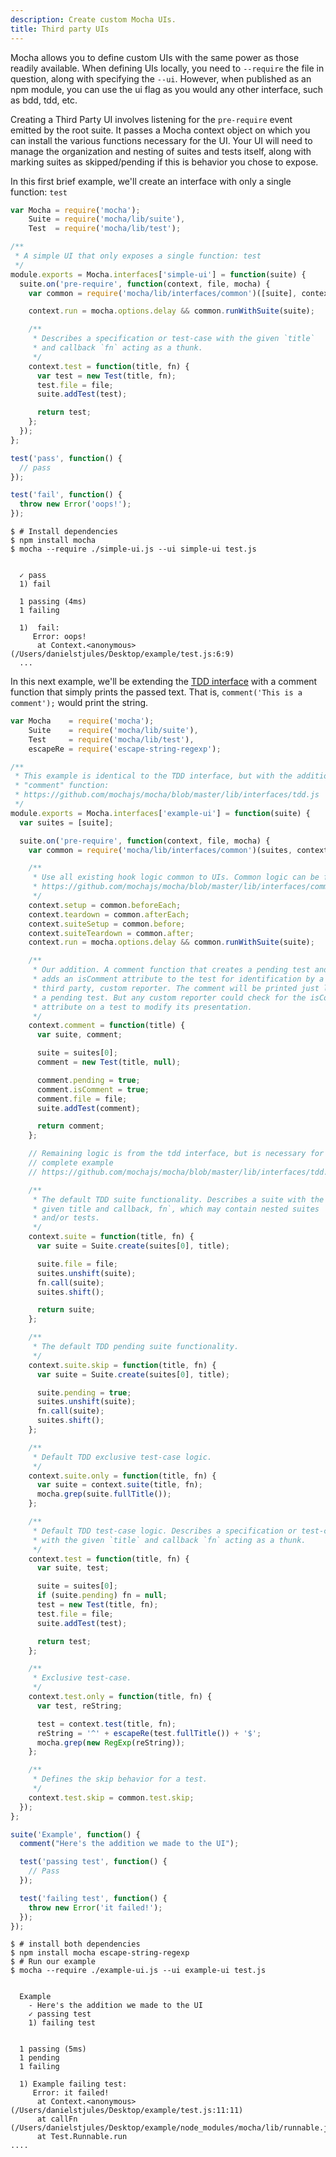 ```yaml
---
description: Create custom Mocha UIs.
title: Third party UIs
---
```


Mocha allows you to define custom UIs with the same power as those readily available. When defining UIs locally, you need to `--require` the file in question, along with specifying the `--ui`. However, when published as an npm module, you can use the ui flag as you would any other interface, such as bdd, tdd, etc.

Creating a Third Party UI involves listening for the `pre-require` event emitted by the root suite. It passes a Mocha context object on which you can install the various functions necessary for the UI. Your UI will need to manage the organization and nesting of suites and tests itself, along with marking suites as skipped/pending if this is behavior you chose to expose.

In this first brief example, we'll create an interface with only a single function: `test`

``` javascript
var Mocha = require('mocha');
    Suite = require('mocha/lib/suite'),
    Test  = require('mocha/lib/test');

/**
 * A simple UI that only exposes a single function: test
 */
module.exports = Mocha.interfaces['simple-ui'] = function(suite) {
  suite.on('pre-require', function(context, file, mocha) {
    var common = require('mocha/lib/interfaces/common')([suite], context);

    context.run = mocha.options.delay && common.runWithSuite(suite);

    /**
     * Describes a specification or test-case with the given `title`
     * and callback `fn` acting as a thunk.
     */
    context.test = function(title, fn) {
      var test = new Test(title, fn);
      test.file = file;
      suite.addTest(test);

      return test;
    };
  });
};
```

``` javascript
test('pass', function() {
  // pass
});

test('fail', function() {
  throw new Error('oops!');
});
```

```
$ # Install dependencies
$ npm install mocha
$ mocha --require ./simple-ui.js --ui simple-ui test.js


  ✓ pass
  1) fail

  1 passing (4ms)
  1 failing

  1)  fail:
     Error: oops!
      at Context.<anonymous> (/Users/danielstjules/Desktop/example/test.js:6:9)
  ...
```

In this next example, we'll be extending the [TDD interface](https://github.com/mochajs/mocha/blob/master/lib/interfaces/tdd.js) with a comment function that simply prints the passed text. That is, `comment('This is a comment');` would print the string.

``` javascript
var Mocha    = require('mocha');
    Suite    = require('mocha/lib/suite'),
    Test     = require('mocha/lib/test'),
    escapeRe = require('escape-string-regexp');

/**
 * This example is identical to the TDD interface, but with the addition of a
 * "comment" function:
 * https://github.com/mochajs/mocha/blob/master/lib/interfaces/tdd.js
 */
module.exports = Mocha.interfaces['example-ui'] = function(suite) {
  var suites = [suite];

  suite.on('pre-require', function(context, file, mocha) {
    var common = require('mocha/lib/interfaces/common')(suites, context);

    /**
     * Use all existing hook logic common to UIs. Common logic can be found in
     * https://github.com/mochajs/mocha/blob/master/lib/interfaces/common.js
     */
    context.setup = common.beforeEach;
    context.teardown = common.afterEach;
    context.suiteSetup = common.before;
    context.suiteTeardown = common.after;
    context.run = mocha.options.delay && common.runWithSuite(suite);

    /**
     * Our addition. A comment function that creates a pending test and
     * adds an isComment attribute to the test for identification by a
     * third party, custom reporter. The comment will be printed just like
     * a pending test. But any custom reporter could check for the isComment
     * attribute on a test to modify its presentation.
     */
    context.comment = function(title) {
      var suite, comment;

      suite = suites[0];
      comment = new Test(title, null);

      comment.pending = true;
      comment.isComment = true;
      comment.file = file;
      suite.addTest(comment);

      return comment;
    };

    // Remaining logic is from the tdd interface, but is necessary for a
    // complete example
    // https://github.com/mochajs/mocha/blob/master/lib/interfaces/tdd.js

    /**
     * The default TDD suite functionality. Describes a suite with the
     * given title and callback, fn`, which may contain nested suites
     * and/or tests.
     */
    context.suite = function(title, fn) {
      var suite = Suite.create(suites[0], title);

      suite.file = file;
      suites.unshift(suite);
      fn.call(suite);
      suites.shift();

      return suite;
    };

    /**
     * The default TDD pending suite functionality.
     */
    context.suite.skip = function(title, fn) {
      var suite = Suite.create(suites[0], title);

      suite.pending = true;
      suites.unshift(suite);
      fn.call(suite);
      suites.shift();
    };

    /**
     * Default TDD exclusive test-case logic.
     */
    context.suite.only = function(title, fn) {
      var suite = context.suite(title, fn);
      mocha.grep(suite.fullTitle());
    };

    /**
     * Default TDD test-case logic. Describes a specification or test-case
     * with the given `title` and callback `fn` acting as a thunk.
     */
    context.test = function(title, fn) {
      var suite, test;

      suite = suites[0];
      if (suite.pending) fn = null;
      test = new Test(title, fn);
      test.file = file;
      suite.addTest(test);

      return test;
    };

    /**
     * Exclusive test-case.
     */
    context.test.only = function(title, fn) {
      var test, reString;

      test = context.test(title, fn);
      reString = '^' + escapeRe(test.fullTitle()) + '$';
      mocha.grep(new RegExp(reString));
    };

    /**
     * Defines the skip behavior for a test.
     */
    context.test.skip = common.test.skip;
  });
};
```

``` javascript
suite('Example', function() {
  comment("Here's the addition we made to the UI");

  test('passing test', function() {
    // Pass
  });

  test('failing test', function() {
    throw new Error('it failed!');
  });
});
```

```
$ # install both dependencies
$ npm install mocha escape-string-regexp
$ # Run our example
$ mocha --require ./example-ui.js --ui example-ui test.js


  Example
    - Here's the addition we made to the UI
    ✓ passing test
    1) failing test


  1 passing (5ms)
  1 pending
  1 failing

  1) Example failing test:
     Error: it failed!
      at Context.<anonymous> (/Users/danielstjules/Desktop/example/test.js:11:11)
      at callFn (/Users/danielstjules/Desktop/example/node_modules/mocha/lib/runnable.js:266:21)
      at Test.Runnable.run
....
```
